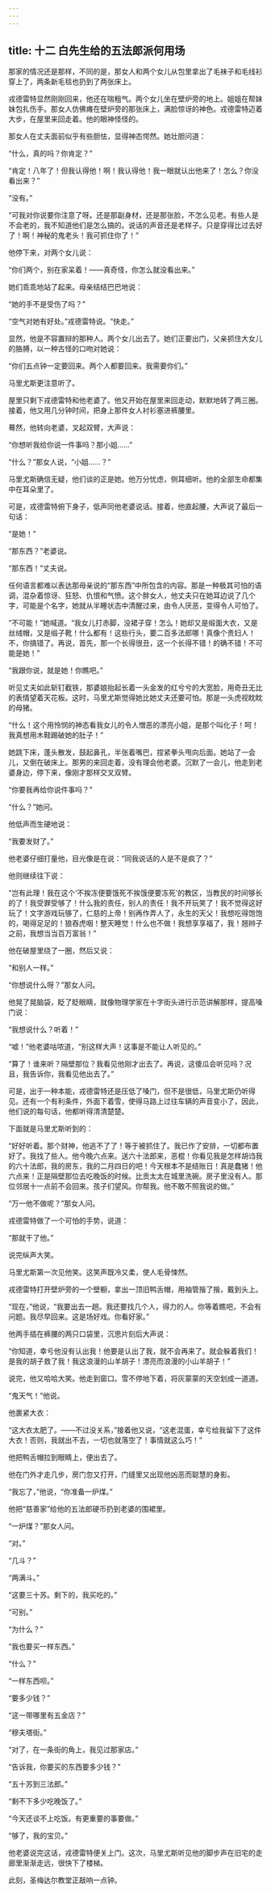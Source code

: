 ```yaml
---
---
---
```

title: 十二 白先生给的五法郎派何用场
---




那家的情况还是那样，不同的是，那女人和两个女儿从包里拿出了毛袜子和毛线衫穿上了，两条新毛毯也扔到了两张床上。

戎德雷特显然刚刚回来，他还在喘粗气。两个女儿坐在壁炉旁的地上。姐姐在帮妹妹包扎伤手。那女人仿佛瘫在壁炉旁的那张床上，满脸惊讶的神色。戎德雷特迈着大步，在屋里来回走着。他的眼神怪怪的。

那女人在丈夫面前似乎有些胆怯，显得神态愕然。她壮胆问道：

“什么，真的吗？你肯定？”

“肯定！八年了！但我认得他！啊！我认得他！我一眼就认出他来了！怎么？你没看出来？”

“没有。”

“可我对你说要你注意了呀。还是那副身材，还是那张脸，不怎么见老。有些人是不会老的，我不知道他们是怎么搞的。说话的声音还是老样子。只是穿得比过去好了！啊！神秘的鬼老头！我可抓住你了！”

他停下来，对两个女儿说：

“你们两个，别在家呆着！——真奇怪，你怎么就没看出来。”

她们乖乖地站了起来。母亲结结巴巴地说：

“她的手不是受伤了吗？”

“空气对她有好处。”戎德雷特说。“快走。”

显然，他是不容置辩的那种人。两个女儿出去了。她们正要出门，父亲抓住大女儿的胳膊，以一种古怪的口吻对她说：

“你们五点钟一定要回来。两个人都要回来。我需要你们。”

马里尤斯更注意听了。

屋里只剩下戎德雷特和他老婆了。他又开始在屋里来回走动，默默地转了两三圈。接着，他又用几分钟时间，把身上那件女人衬衫塞进裤腰里。

蓦然，他转向老婆，叉起双臂，大声说：

“你想听我给你说一件事吗？那小姐……”

“什么？”那女人说，“小姐……？”

马里尤斯确信无疑，他们谈的正是她。他万分忧虑，侧耳细听。他的全部生命都集中在耳朵里了。

可是，戎德雷特俯下身子，低声同他老婆说话。接着，他直起腰，大声说了最后一句话：

“是她！”

“那东西？”老婆说。

“那东西！”丈夫说。

任何语言都难以表达那母亲说的“那东西”中所包含的内容。那是一种极其可怕的语调，混杂着惊讶、狂怒、仇恨和气愤。这个胖女人，他丈夫只在她耳边说了几个字，可能是个名字，她就从半睡状态中清醒过来，由令人厌恶，变得令人可怕了。

“不可能！”她喊道。“我女儿打赤脚，没裙子穿！怎么！她却又是缎面大衣，又是丝绒帽，又是缎子靴！什么都有！这些行头，要二百多法郎哪！真像个贵妇人！不，你搞错了。再说，首先，那一个长得很丑，这一个长得不错！的确不错！不可能是她！”

“我跟你说，就是她！你瞧吧。”

听见丈夫如此斩钉截铁，那婆娘抬起长着一头金发的红兮兮的大宽脸，用奇丑无比的表情望着天花板。这时，马里尤斯觉得她比她丈夫还要可怕。那是一头虎视眈眈的母猪。

“什么！这个用怜悯的神态看我女儿的令人憎恶的漂亮小姐，是那个叫化子！呵！我真想用木鞋踢破她的肚子！”

她跳下床，蓬头散发，鼓起鼻孔，半张着嘴巴，捏紧拳头甩向后面。她站了一会儿，又倒在破床上。那男的来回走着，没有理会他老婆。沉默了一会儿，他走到老婆身边，停下来，像刚才那样交叉双臂。

“你要我再给你说件事吗？”

“什么？”她问。

他低声而生硬地说：

“我要发财了。”

他老婆仔细打量他，目光像是在说：“同我说话的人是不是疯了？”

他则继续往下说：

“岂有此理！我在这个‘不挨冻便要饿死不挨饿便要冻死’的教区，当教民的时间够长的了！我受罪受够了！什么我的责任，别人的责任！我不开玩笑了！我不觉得这好玩了！文字游戏玩够了，仁慈的上帝！别再作弄人了，永生的天父！我想吃得饱饱的，喝得足足的！狼吞虎咽！整天睡觉！什么也不做！我想享享福了，我！翘辫子之前，我想当当百万富翁！”

他在破屋里绕了一圈，然后又说：

“和别人一样。”

“你想说什么呀？”那女人问。

他晃了晃脑袋，眨了眨眼睛，就像物理学家在十字街头进行示范讲解那样，提高嗓门说：

“我想说什么？听着！”

“嘘！”他老婆咕哝道，“别这样大声！这事是不能让人听见的。”

“算了！谁来听？隔壁那位？我看见他刚才出去了。再说，这傻瓜会听见吗？况且，我告诉你，我看见他出去了。”

可是，出于一种本能，戎德雷特还是压低了嗓门，但不是很低，马里尤斯仍听得见。还有一个有利条件，外面下着雪，使得马路上过往车辆的声音变小了，因此，他们说的每句话，他都听得清清楚楚。

下面就是马里尤斯听到的：

“好好听着。那个财神，他逃不了了！等于被抓住了。我已作了安排，一切都布置好了。我找了些人。他今晚六点来。送六十法郎来，恶棍！你看见我是怎样胡诌我的六十法郎，我的房东，我的二月四日的吧！今天根本不是结账日！真是蠢猪！他六点来！正是隔壁那位去吃晚饭的时候。比贡太太在城里洗碗。房子里没有人。那位邻居十一点前不会回来。孩子们望风。你帮我。他不敢不照我说的做。”

“万一他不做呢？”那女人问。

戎德雷特做了一个可怕的手势，说道：

“那就干了他。”

说完纵声大笑。

马里尤斯第一次见他笑。这笑声既冷又柔，使人毛骨悚然。

戎德雷特打开壁炉旁的一个壁橱，拿出一顶旧鸭舌帽，用袖管揩了揩，戴到头上。

“现在，”他说，“我要出去一趟。我还要找几个人，得力的人。你等着瞧吧，不会有问题。我尽早回来。这是场好戏。你看好家。”

他两手插在裤腰的两只口袋里，沉思片刻后大声说：

“你知道，幸亏他没有认出我！他要是认出了我，就不会再来了。就会躲着我们！是我的胡子救了我！我这浪漫的山羊胡子！漂亮而浪漫的小山羊胡子！”

说完，他又哈哈大笑。他走到窗口。雪不停地下着，将灰蒙蒙的天空划成一道道。

“鬼天气！”他说。

他裹紧大衣：

“这大衣太肥了。——不过没关系，”接着他又说，“这老混蛋，幸亏给我留下了这件大衣！否则，我就出不去，一切也就落空了！事情就这么巧！”

他把鸭舌帽拉到眼睛上，便出去了。

他在门外才走几步，房门忽又打开，门缝里又出现他凶恶而聪慧的身影。

“我忘了，”他说，“你准备一炉煤。”

他把“慈善家”给他的五法郎硬币扔到老婆的围裙里。

“一炉煤？”那女人问。

“对。”

“几斗？”

“两满斗。”

“这要三十苏。剩下的，我买吃的。”

“可别。”

“为什么？”

“我也要买一样东西。”

“什么？”

“一样东西呗。”

“要多少钱？”

“这一带哪里有五金店？”

“穆夫塔街。”

“对了，在一条街的角上，我见过那家店。”

“告诉我，你要买的东西要多少钱？”

“五十苏到三法郎。”

“剩不下多少吃晚饭了。”

“今天还谈不上吃饭。有更重要的事要做。”

“够了，我的宝贝。”

他老婆说完这话，戎德雷特便关上门。这次，马里尤斯听见他的脚步声在旧宅的走廊里渐渐走远，很快下了楼梯。

此刻，圣梅达尔教堂正敲响一点钟。